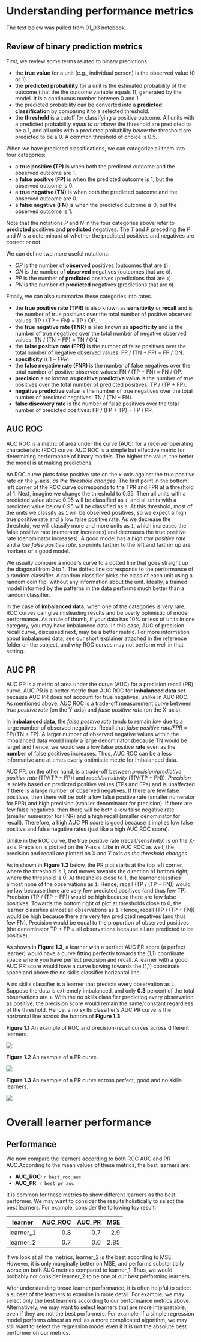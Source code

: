 # Understanding performance metrics

The text below was pulled from 01_03 notebook.

## Review of binary prediction metrics

First, we review some terms related to binary predictions.

-   the **true value** for a unit (e.g., individual person) is the observed value (0 or 1).
-   the **predicted probability** for a unit is the estimated probability of the outcome (that the the outcome variable equals 1), generated by the model. It is a continuous number between 0 and 1.
-   the predicted probability can be converted into a **predicted classification** by comparing it to a selected threshold.
-   the **threshold** is a cutoff for classifying a positive outcome. All units with a predicted probability *equal to or above* the threshold are predicted to be a 1, and all units with a predicted probability *below* the threshold are predicted to be a 0. A common threshold of choice is 0.5.

When we have predicted classifications, we can categorize all them into four categories:

-   a **true positive (TP)** is when both the predicted outcome and the observed outcome are 1.
-   a **false positive (FP)** is when the predicted outcome is 1, but the observed outcome is 0.
-   a **true negative (TN)** is when both the predicted outcome and the observed outcome are 0.
-   a **false negative (FN)** is when the predicted outcome is 0, but the observed outcome is 1.

Note that the notations *P* and *N* in the four categories above refer to **predicted** positives and **predicted** negatives. The *T* and *F* preceding the *P* and *N* is a determinant of whether the predicted positives and negatives are correct or not.

We can define two more useful notations:

-   *OP* is the number of **observed** positives (outcomes that are `1`).
-   *ON* is the number of **observed** negatives (outcomes that are `0`).
-   *PP* is the number of **predicted** positives (predictions that are `1`).
-   *PN* is the number of **predicted** negatives (predictions that are `0`).

Finally, we can also summarize these categories into rates.

-   the **true positive rate (TPR)** is also known as **sensitivity** or **recall** and is the number of true positives over the total number of positive observed values: TP / (TP + FN) = TP / OP.
-   the **true negative rate (TNR)** is also known as **specificity** and is the number of true negatives over the total number of negative observed values: TN / (TN + FP) = TN / ON.
-   the **false positive rate (FPR)** is the number of false positives over the total number of negative observed values: FP / (TN + FP) = FP / ON.
-   **specificity** is $1 - FPR$.
-   the **false negative rate (FNR)** is the number of false negatives over the total number of positive observed values: FN / (TP + FN) = FN / OP.
-   **precision** also known as **positive predictive value** is the number of true positives over the total number of predicted positives: TP / (TP + FP).
-   **negative predictive value** is the number of true negatives over the total number of predicted negatives: TN / (TN + FN).
-   **false discovery rate** is the number of false positives over the total number of predicted positives: FP / (FP + TP) = FP / PP.

## AUC ROC

AUC ROC is a metric of area under the curve (AUC) for a receiver operating characteristic (ROC) curve. AUC ROC is a simple but effective metric for determining performance of binary models. The higher the value, the better the model is at making predictions.

An ROC curve plots false positive rate on the x-axis against the true positive rate on the y-axis, *as the threshold changes.* The first point in the bottom left corner of the ROC curve corresponds to the TPR and FPR at a threshold of 1. Next, imagine we change the threshold to 0.95. Then all units with a predicted value above 0.95 will be classified as `1`, and all units with a predicted value below 0.95 will be classified as `0`. At this threshold, most of the units we classify as `1` will be observed positives, so we expect a high true positive rate and a low false positive rate. As we decrease the threshold, we will classify more and more units as `1`, which increases the false positive rate (numerator increases) and decreases the true positive rate (denominator increases). A good model has a *high true positive rate* and a *low false positive rate*, so points farther to the left and farther up are markers of a good model.

We usually compare a model's curve to a dotted line that goes straight up the diagonal from 0 to 1. The dotted line corresponds to the performance of a random classifier. A random classifier picks the class of each unit using a random coin flip, without any information about the unit. Ideally, a trained model informed by the patterns in the data performs much better than a random classifier.

In the case of **imbalanced data**, when one of the categories is very rare, ROC curves can give misleading results and be overly optimistic of model performance. As a rule of thumb, if your data has 10% or less of units in one category, you may have imbalanced data. In this case, AUC of precision recall curve, discussed next, may be a better metric. For more information about imbalanced data, see our short explainer attached in the reference folder on the subject, and why ROC curves may not perform well in that setting.

## AUC PR

AUC PR is a metric of area under the curve (AUC) for a precision recall (PR) curve. AUC PR is a better metric than AUC ROC for **imbalanced data** set because AUC PR does not account for true negatives, unlike in AUC ROC. As mentioned above, AUC ROC is a trade-off measurement curve between *true positive rate* (on the Y-axis) and *false positive rate* (on the X-axis).

In **imbalanced data**, the *false positive rate* tends to remain *low* due to a large number of observed negatives. Recall that *false positive rate/FPR* = FP/(TN + FP). A larger number of observed negative values within the imbalanced data would imply a large denominator (because TN would be large) and hence, we would see a low false positive **rate** even as the **number** of false positives increases. Thus, AUC ROC can be a less informative and at times overly optimistic metric for imbalanced data.

AUC PR, on the other hand, is a trade-off between *precision/predictive positive rate* (TP/(TP + FP)) and *recall/sensitivity* (TP/(TP + FN)). *Precision* is solely based on predicted positive values (TPs and FPs) and is unaffected if there is a large number of observed negatives. If there are few false positives, then there will be both a low false positive rate (smaller numerator for FPR) and high precision (smaller denominator for precision). If there are few false negatives, then there will be both a low false negative rate (smaller numerator for FNR) and a high recall (smaller denominator for recall). Therefore, a high AUC PR score is good because it implies low false positive and false negative rates (just like a high AUC ROC score).

Unlike in the ROC curve, the true positive rate (recall/sensitivity) is on the X-axis. Precision is plotted on the Y-axis. Like in AUC ROC as well, the precision and recall are plotted on X and Y axis *as the threshold changes*.

As in shown in **Figure 1.2** below, the PR plot starts at the top left corner, where the threshold is 1, and moves towards the direction of bottom right, where the threshold is 0. At thresholds close to 1, the learner classifies almost none of the observations as `1`. Hence, recall (TP / (TP + FN)) would be low because there are very few predicted positives (and thus few TP). Precision (TP / (TP + FP)) would be high because there are few false positives. Towards the bottom right of plot at thresholds close to 0, the learner classifies almost all observations as `1`. Hence, recall (TP / (TP + FN)) would be high because there are very few predicted negatives (and thus few FN). Precision would be equal to the proportion of observed positives (the denominator TP + FP = all observations because all are predicted to be positive).

As shown in **Figure 1.3**, a learner with a perfect AUC PR score (a perfect learner) would have a curve fitting perfectly towards the (1,1) coordinate space where you have perfect precision and recall. A learner with a good AUC PR score would have a curve bowing towards the (1,1) coordinate space and above the no skills classifier horizontal line.

A no skills classifier is a learner that predicts every observation as `1`. Suppose the data is extremely imbalanced, and only **0.3** percent of the total observations are `1`. With the no skills classifier predicting every observation as positive, the precision score would remain the same/constant regardless of the threshold. Hence, a no skills classifier's AUC PR curve is the horizontal line across the bottom of **Figure 1.3**.

**Figure 1.1** An example of ROC and precision-recall curves across different learners.

![](figures/compare.png)

**Figure 1.2** An example of a PR curve.

![](figures/auc_pr_threshold.png)

**Figure 1.3** An example of a PR curve across perfect, good and no skills learners.

![](figures/auc_pr_perfect_good_noskills.png)

# Overall learner performance

## Performance

We now compare the learners according to both ROC AUC and PR AUC.According to the mean values of these metrics, the best learners are:

-   **AUC_ROC**: `r best_roc_auc`
-   **AUC_PR**: `r best_pr_auc`

It is common for these metrics to show different learners as the best performer. We may want to consider the results holistically to select the best learners. For example, consider the following toy result:

| learner   | AUC_ROC | AUC_PR |  MSE |
|-----------|--------:|-------:|-----:|
| learner_1 |     0.8 |    0.7 |  2.9 |
| learner_2 |     0.7 |    0.6 | 2.85 |

If we look at all the metrics, learner_2 is the best according to MSE. However, it is only marginally better on MSE, and performs substantially worse on both AUC metrics compared to learner_1. Thus, we would probably not consider learner_2 to be one of our best performing learners.

After understanding broad learner performance, it is often helpful to select a subset of the learners to examine in more detail. For example, we may select only the best learners according to our performance metrics above. Alternatively, we may want to select learners that are more interpretable, even if they are not the best performers. For example, if a simple regression model performs *almost* as well as a more complicated algorithm, we may still want to select the regression model even if it is not the absolute best performer on our metrics.

# 

